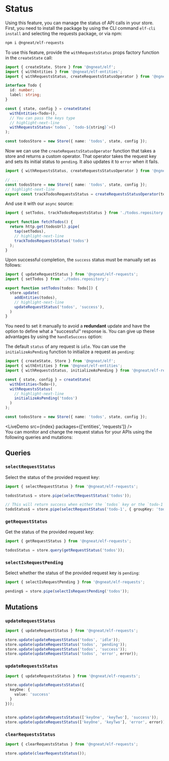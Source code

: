 # Status


Using this feature, you can manage the status of API calls in your store. First, you need to install the package by
using the CLI command `elf-cli install` and selecting the requests package, or via npm:

```bash
npm i @ngneat/elf-requests
```

To use this feature, provide the `withRequestsStatus` props factory function in the `createState` call:

```ts title="todos.repository"
import { createState, Store } from '@ngneat/elf';
import { withEntities } from '@ngneat/elf-entities';
import { withRequestsStatus, createRequestsStatusOperator } from '@ngneat/elf-requests';

interface Todo {
  id: number;
  label: string;
}

const { state, config } = createState(
  withEntities<Todo>(),
  // You can pass the keys type
  // highlight-next-line
  withRequestsStatus<`todos`, `todo-${string}`>()
);

const todosStore = new Store({ name: 'todos', state, config });
```

Now we can use the `createRequestsStatusOperator` function that takes a store and returns a custom operator. That operator takes the request key and sets its initial status to `pending`. It also updates it to `error` when it fails.

```ts title="todos.repository"
import { withRequestsStatus, createRequestsStatusOperator } from '@ngneat/elf-requests';

// ...
const todosStore = new Store({ name: 'todos', state, config });
// highlight-next-line
export const trackTodosRequestsStatus = createRequestsStatusOperator(todosStore);
```

And use it with our `async` source:

```ts title="todos.service.ts"
import { setTodos, trackTodosRequestsStatus } from './todos.repository';

export function fetchTodos() {
  return http.get(todosUrl).pipe(
    tap(setTodos),
    // highlight-next-line
    trackTodosRequestsStatus('todos')
  );
}
```

Upon successful completion, the `success` status must be manually set as follows:

```ts title="todos.repository.ts"
import { updateRequestStatus } from '@ngneat/elf-requests';
import { setTodos } from './todos.repository';

export function setTodos(todos: Todo[]) {
  store.update(
    addEntities(todos),
    // highlight-next-line
    updateRequestStatus('todos', 'success'),
  )
}
```

You need to set it manually to avoid a **redundant** update and have the option to define what a "successful" response is. You can give up these advantages by using the `handleSuccess` option:

The default `status` of any request is `idle`. You can use the `initializeAsPending` function to initialize a request as `pending`:

```ts
import { createState, Store } from '@ngneat/elf';
import { withEntities } from '@ngneat/elf-entities';
import { withRequestsStatus, initializeAsPending } from '@ngneat/elf-requests';

const { state, config } = createState(
  withEntities<Todo>(),
  withRequestsStatus(
    // highlight-next-line
    initializeAsPending('todos')
  )
);

const todosStore = new Store({ name: 'todos', state, config });
```


<LiveDemo src={index} packages={['entities', 'requests']} />
<br />
You can monitor and change the request status for your APIs using the following
queries and mutations:

## Queries

### `selectRequestStatus`

Select the status of the provided request key:

```ts
import { selectRequestStatus } from '@ngneat/elf-requests';

todosStatus$ = store.pipe(selectRequestStatus('todos'));

// This will return success when either the `todos` key or the `todo-1` key is succeeded
todoStatus$ = store.pipe(selectRequestStatus('todo-1', { groupKey: 'todos' }));
```

### `getRequestStatus`

Get the status of the provided request key:

```ts
import { getRequestStatus } from '@ngneat/elf-requests';

todosStatus = store.query(getRequestStatus('todos'));
```

### `selectIsRequestPending`

Select whether the status of the provided request key is `pending`:

```ts
import { selectIsRequestPending } from '@ngneat/elf-requests';

pending$ = store.pipe(selectIsRequestPending('todos'));
```

## Mutations

### `updateRequestStatus`

```ts
import { updateRequestStatus } from '@ngneat/elf-requests';

store.update(updateRequestStatus('todos', 'idle'));
store.update(updateRequestStatus('todos', 'pending'));
store.update(updateRequestStatus('todos', 'success'));
store.update(updateRequestStatus('todos', 'error', error));
```

### `updateRequestsStatus`
```ts
import { updateRequestsStatus } from '@ngneat/elf-requests';

store.update(updateRequestsStatus({
  keyOne: {
    value: 'success'
  }
}));


store.update(updateRequestsStatus(['keyOne', 'keyTwo'], 'success'));
store.update(updateRequestStatus(['keyOne', 'keyTwo'], 'error', error));
```

### `clearRequestsStatus`

```ts
import { clearRequestsStatus } from '@ngneat/elf-requests';

store.update(clearRequestsStatus());
```